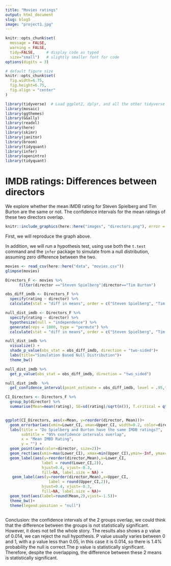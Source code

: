 ```yaml
---
title: "Movies ratings"
output: html_document
slug: blog5 
image: "project1.jpg"
---
```



```r
knitr::opts_chunk$set(
  message = FALSE, 
  warning = FALSE, 
  tidy=FALSE,     # display code as typed
  size="small")   # slightly smaller font for code
options(digits = 3)

# default figure size
knitr::opts_chunk$set(
  fig.width=6.75, 
  fig.height=6.75,
  fig.align = "center"
)
```


```r
library(tidyverse)  # Load ggplot2, dplyr, and all the other tidyverse packages
library(mosaic)
library(ggthemes)
library(GGally)
library(readxl)
library(here)
library(skimr)
library(janitor)
library(broom)
library(tidyquant)
library(infer)
library(openintro)
library(tidyquant)
```

# IMDB ratings: Differences between directors

We explore whether the mean IMDB rating for Steven Spielberg and Tim Burton are the same or not. The confidence intervals for the mean ratings of these two directors overlap. 


```r
knitr::include_graphics(here::here("images", "directors.png"), error = FALSE)
```


First, we will reproduce the graph above.

In addition, we will run a hypothesis test, using use both the `t.test` command and the `infer` package to simulate from a null distribution, assuming zero difference between the two.

```r
movies <- read_csv(here::here("data", "movies.csv"))
glimpse(movies)

```

```r

Directors_F <- movies %>%
      filter(director =="Steven Spielberg"|director=="Tim Burton")

obs_diff_imdb <- Directors_F %>%
  specify(rating ~ director) %>%
  calculate(stat = "diff in means", order = c("Steven Spielberg", "Tim Burton"))

null_dist_imdb <- Directors_F %>%
  specify(rating ~ director) %>%
  hypothesize(null = "independence") %>%
  generate(reps = 1000, type = "permute") %>%
  calculate(stat = "diff in means", order = c("Steven Spielberg", "Tim Burton"))

null_dist_imdb %>% 
  visualize() +
  shade_p_value(obs_stat = obs_diff_imdb, direction = "two-sided")+
  labs(title="Simulation Based Null Distribution")+
  theme_bw()

```
```r

null_dist_imdb %>%
  get_p_value(obs_stat = obs_diff_imdb, direction = "two_sided")


```


```r

null_dist_imdb  %>%
  get_confidence_interval(point_estimate = obs_diff_imdb, level = .95,type = "se")

```

```r

CI_Directors <- Directors_F %>%
  group_by(director) %>%
  summarise(Mean=mean(rating), SE=sd(rating)/sqrt(n()), T.critical = qt(0.975,n()-1),Upper_CI = Mean+SE*T.critical, Lower_CI = Mean-SE*T.critical)


ggplot(CI_Directors, aes(x=Mean, y=reorder(director, Mean)))+
  geom_errorbar(aes(xmin=Lower_CI, xmax=Upper_CI, width=0.2, color=director, size=1.6))+
  labs(title = "Do Spielberg and Burton have the same IMDB ratings?",
       subtitle = "95% confidence intervals overlap",
       x = "Mean IMBD Rating",
       y = "") +
  geom_point(aes(color=director, size=2))+
  geom_rect(aes(xmin=max(Lower_CI), xmax=min(Upper_CI),ymin=-Inf, ymax=+Inf))+
  geom_label(aes(y=reorder(director,Mean),x=Lower_CI,
                label = round(Lower_CI,2)),
                hjust=0.4, vjust=-0.3,
                fill=NA, label.size = NA) +
   geom_label(aes(y=reorder(director,Mean),x=Upper_CI,
                   label = round(Upper_CI,2)),
                hjust=0.4, vjust=-0.3,
                fill=NA, label.size = NA)+
  geom_text(aes(label=round(Mean,2),vjust=-1.5))+
  theme_bw()+
  theme(legend.position = "null")
  

```

Conclusion: the confidence intervals of the 2 groups overlap, we could think that the difference between the groups is not statistically significant. However, it does not tell the whole story. The results also shows a p value of 0.014, we can reject the null hypothesis. P value usually varies between 0 and 1, with a p value less than 0.05, in this case it is 0.014, so there is 1.4% probability the null is correct.The p value is statistically significant. Therefore, despite the overlapping, the difference between these 2 means is statistically significant.


